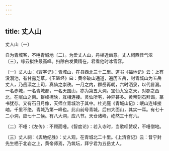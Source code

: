 ```yaml
---
---
---
```

title: 丈人山
---



丈人山〔一〕


自为青城客，不唾青城地〔二〕。为爱丈人山，丹梯近幽意。丈人祠西佳气浓〔三〕，缘云拟住最高峰。扫除白发黄精在，君看他时冰雪容。

〔一〕丈人山：《寰宇记》：青城山，在县西北三十二里。道书《福地记》云：上有没溺池，有甘露芝草。《玉匮经》曰：黄帝破山通道，遍历五岳，封青城山为五岳丈人，乃岳渎之上司，真仙之崇秩。一月之内，群岳再朝，六时洒泉，以代晷漏。一名赤城，一名青城都，一名天国山，亦为第五大洞。宝仙九室之天，对郡之西北，在岷山之南。群峰掩映，互相连接。灵仙所宅，神异甚多。黄帝刻石拜谒，篆书犹存。又有石日月像，天师立青城治于其中。杜光庭《青城山记》：岷山连峰接岫，千里不绝，青城乃第一峰也。此山前号青城，后曰大面山，其实一耳。有七十二小洞，应七十二候。有八大洞，应八节。天仓诸峰，屹然三十有六。

〔二〕不唾：《左传》：不顾而唾。《智度论》：若入寺时，当歌呗赞叹，不唾僧地。

〔三〕丈人祠：《舆地纪胜》：丈人观，在青城北二十里。《上清宫记》云：昔宁封先生栖于北岩之上，黄帝师焉，乃筑坛，拜宁君为五岳丈人。